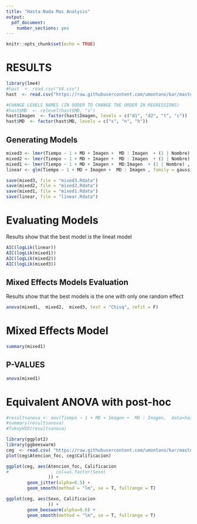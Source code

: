 ```yaml
---
title: "Hasta-Nada Mas Analysis"
output:
  pdf_document: 
    number_sections: yes
---
```


```r
knitr::opts_chunk$set(echo = TRUE)
```






# RESULTS

```r
library(lme4)
#hast  <- read.csv("V4.csv")
hast  <- read.csv("https://raw.githubusercontent.com/umontano/kar/master/hasta_nada_mas.csv")

#CHANGE LEVELS NAMES (IN OODER TO CHANGE THE ORDER IN REGRESSIONS)
#hast$MD  <- relevel(hast$MD, "s") 
hast$Imagen  <- factor(hast$Imagen, levels = c("d1", "d2", "t", "c"))
hast$MD  <- factor(hast$MD, levels = c("s", "n", "h"))

```



## Generating Models
```r

mixed3 <- lmer(Tiempo ~ 1 + MD + Imagen +  MD : Imagen  + (1 | Nombre) + (1 | Edad) + (1 | Sexo) , data=hast)
mixed2 <- lmer(Tiempo ~ 1 + MD + Imagen +  MD : Imagen  + (1 | Nombre) + (1 | Edad) , data=hast)
mixed1 <- lmer(Tiempo ~ 1 + MD + Imagen +  MD:Imagen  + (1 | Nombre) , data=hast)
linear <- glm(Tiempo ~ 1 + MD + Imagen +  MD : Imagen , family = gaussian, data=hast, model=FALSE, x=FALSE, y=FALSE)

save(mixed3, file = "mixed3.Rdata")
save(mixed2, file = "mixed2.Rdata")
save(mixed1, file = "mixed1.Rdata")
save(linear, file = "linear.Rdata")

```

# Evaluating Models
Results show that the best model is the lineat model
```r
AIC(logLik(linear))
AIC(logLik(mixed1))
AIC(logLik(mixed2))
AIC(logLik(mixed3))
```


## Mixed Effects Models Evaluation
Results show that the best models is the one with only one random effect


```r
anova(mixed1,  mixed2,  mixed3, test = "Chisq", refit = F)
```


# Mixed Effects Model

```r
summary(mixed1)
```


## P-VALUES
```r
anova(mixed1)
```


#  Equivalent ANOVA with post-hoc

```r
#resultsanova <- aov(Tiempo ~ 1 + MD + Imagen +  MD : Imagen,  data=hast)
#summary(resultsanova)
#TukeyHSD(resultsanova)

```


```r

library(ggplot2)
library(ggbeeswarm)
ceg  <- read.csv( "https://raw.githubusercontent.com/umontano/kar/master/cegu.csv")
plot(ceg$Atencion_foc, ceg$Calificacion)

ggplot(ceg, aes(Atencion_foc, Calificacion
#                , col=as.factor(Sexo)
                )) +
        geom_jitter(alpha=0.5) +
        geom_smooth(method = "lm", se = T, fullrange = T)

ggplot(ceg, aes(Sexo, Calificacion
                )) +
        geom_beeswarm(alpha=0.6) +
        geom_smooth(method = "lm", se = T, fullrange = T)

```
